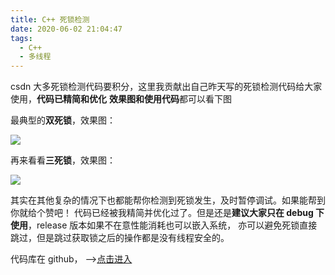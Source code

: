 ```yaml
---
title: C++ 死锁检测
date: 2020-06-02 21:04:47
tags:
  - C++
  - 多线程
---
```


csdn 大多死锁检测代码要积分，这里我贡献出自己昨天写的死锁检测代码给大家使用，**代码已精简和优化**
**效果图和使用代码**都可以看下图

最典型的**双死锁**，效果图：

![](https://img-blog.csdnimg.cn/20200603175410932.png?x-oss-process=image/watermark,type_ZmFuZ3poZW5naGVpdGk,shadow_10,text_aHR0cHM6Ly9ibG9nLmNzZG4ubmV0L3FxXzI4Mzk4MzAx,size_16,color_FFFFFF,t_70)

再来看看**三死锁**，效果图：

![](https://img-blog.csdnimg.cn/20200603175504280.png?x-oss-process=image/watermark,type_ZmFuZ3poZW5naGVpdGk,shadow_10,text_aHR0cHM6Ly9ibG9nLmNzZG4ubmV0L3FxXzI4Mzk4MzAx,size_16,color_FFFFFF,t_70)

其实在其他复杂的情况下也都能帮你检测到死锁发生，及时暂停调试。如果能帮到你就给个赞吧！
代码已经被我精简并优化过了。但是还是**建议大家只在 debug 下使用**，release 版本如果不在意性能消耗也可以嵌入系统， 亦可以避免死锁直接跳过，但是跳过获取锁之后的操作都是没有线程安全的。

代码库在 github， -->[点击进入](https://github.com/1226085293/dead_lock_check)
